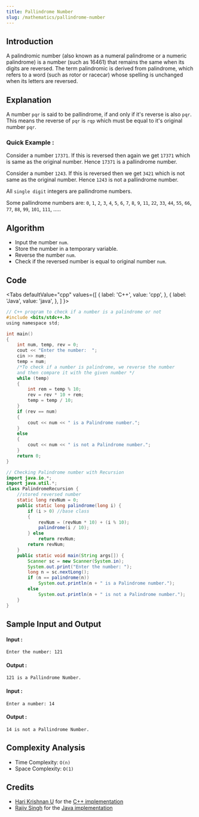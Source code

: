 ```yaml
---
title: Pallindrome Number
slug: /mathematics/pallindrome-number
---
```


## Introduction

A palindromic number (also known as a numeral palindrome or a numeric palindrome) is a number (such as 16461) that remains the same when its digits are reversed. The term palindromic is derived from palindrome, which refers to a word (such as rotor or racecar) whose spelling is unchanged when its letters are reversed.

## Explanation

A number `pqr` is said to be pallindrome, if and only if it's reverse is also `pqr`. This means the reverse of `pqr` is `rqp` which must be equal to it's original number `pqr`.

### Quick Example :

Consider a number `17371`. If this is reversed then again we get `17371` which is same as the original number. Hence `17371` is a pallindrome number.

Consider a number `1243`. If this is reversed then we get `3421` which is not same as the original number. Hence `1243` is not a pallindrome number.

All `single digit` integers are pallindrome numbers.

Some pallindrome numbers are: `0`, `1`, `2`, `3`, `4`, `5`, `6`, `7`, `8`, `9`, `11`, `22`, `33`, `44`, `55`, `66`, `77`, `88`, `99`, `101`, `111`, .....

## Algorithm

 - Input the number `num`.
 - Store the number in a temporary variable.
 - Reverse the number `num`.
 - Check if the reversed number is equal to original number `num`.

## Code 

<Tabs
  defaultValue="cpp"
  values={[
    { label: 'C++', value: 'cpp', },
    { label: 'Java', value: 'java', },
  ]
}>
<TabItem value="cpp">

```c
// C++ program to check if a number is a palindrome or not
#include <bits/stdc++.h>
using namespace std;

int main()
{
    int num, temp, rev = 0;
    cout << "Enter the number:  ";
    cin >> num;
    temp = num;
    /*To check if a number is palindrome, we reverse the number
    and then compare it with the given number */
    while (temp)
    {
        int rem = temp % 10;
        rev = rev * 10 + rem;
        temp = temp / 10;
    }
    if (rev == num)
    {
        cout << num << " is a Palindrome number.";
    }
    else
    {
        cout << num << " is not a Palindrome number.";
    }
    return 0;
}
```

</TabItem>
<TabItem value="java">

```java
// Checking Palindrome number with Recursion
import java.io.*;
import java.util.*;
class PalindromeRecursion {
    //stored reversed number
    static long revNum = 0;
    public static long palindrome(long i) {
        if (i > 0) //base class
        {
            revNum = (revNum * 10) + (i % 10);
            palindrome(i / 10);
        } else
            return revNum;
        return revNum;
    }
    public static void main(String args[]) {
        Scanner sc = new Scanner(System.in);
        System.out.print("Enter the number: ");
        long n = sc.nextLong();
        if (n == palindrome(n))
            System.out.println(n + " is a Palindrome number.");
        else
            System.out.println(n + " is not a Palindrome number.");
    }
}
```
</TabItem>
</Tabs>

## Sample Input and Output 
#### Input :
```
Enter the number: 121
```

#### Output :
```
121 is a Pallindrome Number.
```
#### Input :
```
Enter a number: 14
```
#### Output :
```
14 is not a Pallindrome Number.
```
## Complexity Analysis
- Time Complexity: `O(n)`
- Space Complexity: `O(1)`

## Credits

   - [Hari Krishnan U](https://github.com/Harikrishnan6336) for the [C++ implementation](https://github.com/TesseractCoding/NeoAlgo/blob/master/C-Plus-Plus/math/check_palindrome.cpp)
   - [Rajiv Singh](https://github.com/iamrajiv) for the [Java implementation](https://github.com/TesseractCoding/NeoAlgo/blob/master/Java/math/PalindromeRecursion.java)

